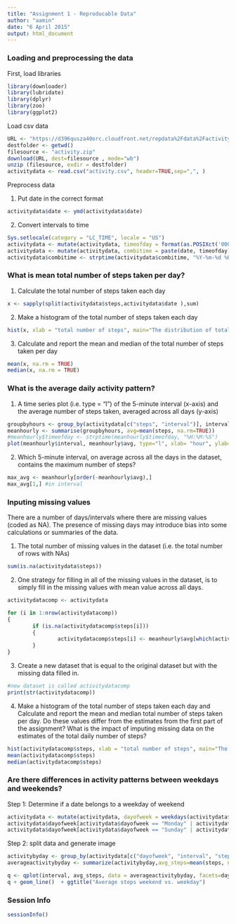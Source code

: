 ```yaml
---
title: "Assignment 1 - Reproducable Data"
author: "aamin"
date: "6 April 2015"
output: html_document
---
```



### Loading and preprocessing the data

First, load libraries
```r
library(downloader)
library(lubridate)
library(dplyr)
library(zoo)
library(ggplot2)
```


Load csv data
```r

URL <- "https://d396qusza40orc.cloudfront.net/repdata%2Fdata%2Factivity.zip"
destfolder <- getwd()
filesource <- "activity.zip"
download(URL, dest=filesource , mode="wb") 
unzip (filesource, exdir = destfolder)
activitydata <- read.csv("activity.csv", header=TRUE,sep=",", )  

```


Preprocess data

1. Put date in the correct format
```r
activitydata$date <- ymd(activitydata$date)
```

2. Convert intervals to time
```r
Sys.setlocale(category = "LC_TIME", locale = "US")
activitydata <- mutate(activitydata, timeofday = format(as.POSIXct('0001-01-01 00:00:00') + interval*60, "%H:%M:%S")) # convert minutes into seconds, and convert to 24 hours time
activitydata <- mutate(activitydata, combitime = paste(date, timeofday))
activitydata$combitime <- strptime(activitydata$combitime, "%Y-%m-%d %H:%M:%S")

```

### What is mean total number of steps taken per day?

1. Calculate the total number of steps taken each day
```r
x <- sapply(split(activitydata$steps,activitydata$date ),sum)
```

2.  Make a histogram of the total number of steps taken each day
```r
hist(x, xlab = "total number of steps", main="The distribution of total numbers of steps each day")
```

3. Calculate and report the mean and median of the total number of steps taken per day
```r
mean(x, na.rm = TRUE)
median(x, na.rm = TRUE)
```


### What is the average daily activity pattern?

1. A time series plot (i.e. type = "l") of the 5-minute interval (x-axis) and the average number of steps taken, averaged across all days (y-axis)
```r
groupbyhours <- group_by(activitydata[c("steps", "interval")], interval)
meanhourly <- summarise(groupbyhours, avg=mean(steps, na.rm=TRUE))
#meanhourly$timeofday <- strptime(meanhourly$timeofday, "%H:%M:%S")
plot(meanhourly$interval, meanhourly$avg, type="l", xlab= "hour", ylab= "steps", col="black" , lwd=1)     

```

2. Which 5-minute interval, on average across all the days in the dataset, contains the maximum number of steps?

```r
max_avg <- meanhourly[order(-meanhourly$avg),]
max_avg[1,] #in interval

```

### Inputing missing values
There are a number of days/intervals where there are missing values (coded as NA). The presence of missing days may introduce bias into some calculations or summaries of the data.

1. The total number of missing values in the dataset (i.e. the total number of rows with NAs)

```r
sum(is.na(activitydata$steps))
```

2. One strategy for filling in all of the missing values in the dataset, is to simply fill in the missing values with mean value across all days.

```r
activitydatacomp <- activitydata

for (i in 1:nrow(activitydatacomp))
{
        if (is.na(activitydatacomp$steps[i]))
        {
                activitydatacomp$steps[i] <- meanhourly$avg[which(activitydatacomp$interval[i] == meanhourly$interval)]
        }   
}

```



3. Create a new dataset that is equal to the original dataset but with the missing data filled in.

```r
#new dataset is called activitydatacomp
print(str(activitydatacomp))
```

4. Make a histogram of the total number of steps taken each day and Calculate and report the mean and median total number of steps taken per day. Do these values differ from the estimates from the first part of the assignment? What is the impact of imputing missing data on the estimates of the total daily number of steps?

```r
hist(activitydatacomp$steps, xlab = "total number of steps", main="The distribution of total numbers of steps each day")
mean(activitydatacomp$steps)
median(activitydatacomp$steps)
```




### Are there differences in activity patterns between weekdays and weekends?


Step 1: Determine if a date belongs to a weekday of weekend
```r
activitydata <- mutate(activitydata, dayofweek = weekdays(activitydata$date))
activitydata$dayofweek[activitydata$dayofweek == "Monday" | activitydata$dayofweek == "Tuesday"  | activitydata$dayofweek == "Wednesday"  | activitydata$dayofweek == "Thursday" | activitydata$dayofweek == "Friday"] <- "weekday"
activitydata$dayofweek[activitydata$dayofweek == "Sunday" | activitydata$dayofweek == "Saturday"] <- "weekend"
```

Step 2: split data and generate image
```r
activitybyday <- group_by(activitydata[c("dayofweek", "interval", "steps")],dayofweek,interval)
averageactivitybyday <- summarize(activitybyday,avg_steps=mean(steps, na.rm=TRUE)) 

q <- qplot(interval, avg_steps, data = averageactivitybyday, facets=dayofweek~., geom=c("point","smooth"), method="lm")
q + geom_line()  + ggtitle("Average steps weekend vs. weekday")
```

### Session Info

```r
sessionInfo()
```

